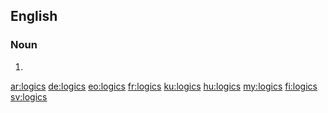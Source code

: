 {{also|lògics}}
==English==

===Noun===
{{head|en|noun plural form}}

# {{plural of|logic|lang=en}}

[[ar:logics]]
[[de:logics]]
[[eo:logics]]
[[fr:logics]]
[[ku:logics]]
[[hu:logics]]
[[my:logics]]
[[fi:logics]]
[[sv:logics]]